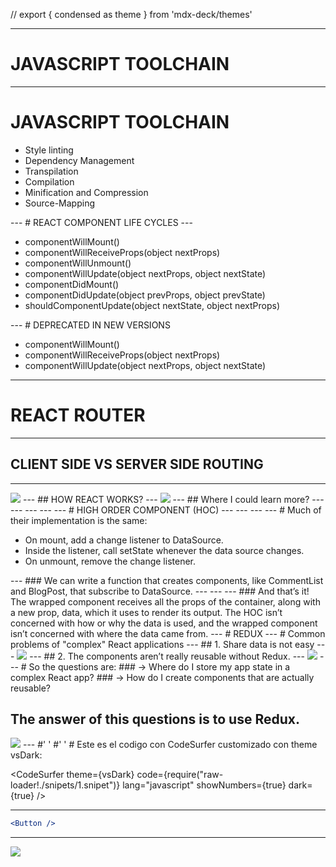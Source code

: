 // export { condensed as theme } from 'mdx-deck/themes'

<Head>
    <title>
        React Presentation
    </title>
</Head>


<CodeSurfer
    theme={nightOwl}
    code="console.log('Hello world from React =D')"
    lang="javascript"
    showNumbers={false}
    dark={true}
/>

---
# JAVASCRIPT TOOLCHAIN
---
# JAVASCRIPT TOOLCHAIN
<ul>
    <li>Style linting</li>
    <li>Dependency Management </li>
    <li>Transpilation</li>
    <li>Compilation </li>
    <li>Minification and Compression </li>
    <li>Source-Mapping </li>
</ul>
---
# REACT COMPONENT LIFE CYCLES
---
<ul>
    <li>componentWillMount() </li>
    <li>componentWillReceiveProps(object nextProps)</li>
    <li>componentWillUnmount() </li>
    <li>componentWillUpdate(object nextProps, object nextState)  </li>
    <li>componentDidMount()  </li>
    <li>componentDidUpdate(object prevProps, object prevState)</li>
    <li>shouldComponentUpdate(object nextState, object nextProps) </li>
</ul>
---
# DEPRECATED IN NEW VERSIONS
<ul>
    <li>componentWillMount() </li>
    <li>componentWillReceiveProps(object nextProps)</li>
    <li>componentWillUpdate(object nextProps, object nextState)  </li>
</ul>

---
# REACT ROUTER
---
## CLIENT SIDE VS SERVER SIDE ROUTING
---
<Image src="router-1.png" size="800px" />
---
## HOW REACT WORKS?
---
<Image src="router-2.png" size="1500px" />
---
## Where I could learn more?
---
<CodeSurfer
    code={require("raw-loader!./snipets/router.snipet")} 
    lang="javascript"
    showNumbers={false}
    dark={true}
    steps={[
        { range: [0, 30], notes: "Range" },
        { lines: [1], notes: "Line" },
        { range: [4, 7], notes: "Range" },
        { lines: [3, 8], notes: "Line" },
        // { tokens: {1: [2,6]}, notes: "Tokens" },
        // { notes: "Start with this note"},
        // { lines: [6], notes: "Note for the first step" },
        // { range: [5, 9] },
        // { tokens: { 9: [3, 4, 5] }, notes: "Note for the third step" }
    ]}
/>
---
<CodeSurfer
    code={require("raw-loader!./snipets/router-2.snipet")} 
    lang="javascript"
    showNumbers={false}
    dark={true}
    steps={[
        { range: [0, 30], notes: "Range" },
        { tokens: {3: [5,6,7,8,9,10,11,12,13,14]}, notes: "Tokens" },
    ]}
/>
---
<CodeSurfer
    code={require("raw-loader!./snipets/router-3.snipet")} 
    lang="javascript"
    showNumbers={false}
    dark={true}
    steps={[
        { range: [0, 30], notes: "Range" },
        { tokens: {3: [5,6,7,8,9,10,11,12,13,14]}, notes: "Tokens" },
    ]}
/>
---
<CodeSurfer
    code={require("raw-loader!./snipets/router-4.snipet")} 
    lang="javascript"
    showNumbers={false}
    dark={true}
/>
---
# HIGH ORDER COMPONENT (HOC)
---
<CodeSurfer
    code={require("raw-loader!./snipets/hoc-1.snipet")} 
    lang="javascript"
    showNumbers={false}
    dark={true}
/>
---
<CodeSurfer
    code={require("raw-loader!./snipets/hoc-1.snipet")} 
    lang="javascript"
    showNumbers={false}
    dark={true}
/>
---
<CodeSurfer
    code={require("raw-loader!./snipets/hoc-2.snipet")} 
    lang="javascript"
    showNumbers={false}
    dark={true}
/>
---
# Much of their implementation is the same:
<ul>
    <li>On mount, add a change listener to DataSource.</li>
    <li>Inside the listener, call setState whenever the data source changes.</li>
    <li>On unmount, remove the change listener.</li>
</ul>
---
### We can write a function that creates components, like CommentList and BlogPost, that subscribe to DataSource.
---
<CodeSurfer
    code={require("raw-loader!./snipets/hoc-3.snipet")} 
    lang="javascript"
    showNumbers={false}
    dark={true}
/>
---
<CodeSurfer
    code={require("raw-loader!./snipets/hoc-4.snipet")} 
    lang="javascript"
    showNumbers={false}
    dark={true}
/>
---
### And that’s it! The wrapped component receives all the props of the container, along with a new prop, data, which it uses to render its output. The HOC isn’t concerned with how or why the data is used, and the wrapped component isn’t concerned with where the data came from.
---
# REDUX
---
# Common problems of "complex" React applications
---
## 1. Share data is not easy
---
<Image src='redux-1.png' size="1800px" />
---
## 2. The components aren’t really reusable without Redux.
---
<Image src='redux-2.png' size="1800px" />
---
# So the questions are:
### -> Where do I store my app state in a complex React app?
### -> How do I create components that are actually reusable?

The answer of this questions is to use Redux.
---
<Image src='redux-3.png' size="1800px" />
---
#'   '
#'   '
# Este es el codigo con CodeSurfer customizado con theme vsDark:

<CodeSurfer
    theme={vsDark}
    code={require("raw-loader!./snipets/1.snipet")} 
    lang="javascript"
    showNumbers={true}
    dark={true}
/>

---
```jsx
<Button />
``` 
---
<Image src='redux-1.png' size="1500px" />
